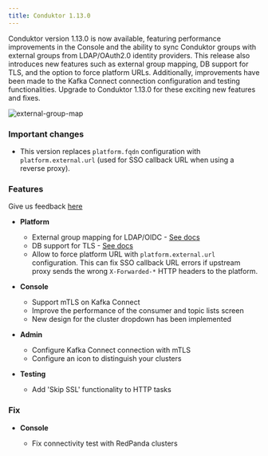 ```yaml
---
title: Conduktor 1.13.0 
---
```



Conduktor version 1.13.0 is now available, featuring performance improvements in the Console and the ability to sync Conduktor groups with external groups from LDAP/OAuth2.0 identity providers. This release also introduces new features such as external group mapping, DB support for TLS, and the option to force platform URLs. Additionally, improvements have been made to the Kafka Connect connection configuration and testing functionalities. Upgrade to Conduktor 1.13.0 for these exciting new features and fixes.

![external-group-map](https://user-images.githubusercontent.com/2573301/224373909-a9766ec5-5c03-4ab9-b5c2-4e7ba5a873dd.png)

### Important changes

- This version replaces `platform.fqdn` configuration with `platform.external.url` (used for SSO callback URL when using a reverse proxy).

### Features

Give us feedback [here](https://conduktor.io/roadmap)

- **Platform**

  - External group mapping for LDAP/OIDC - [See docs](https://docs.conduktor.io/platform/get-started/configuration/user-authentication/external-group-sync/)
  - DB support for TLS - [See docs](https://docs.conduktor.io/platform/get-started/configuration/database/#ssl-support)
  - Allow to force platform URL with `platform.external.url` configuration. This can fix SSO callback URL errors if upstream proxy sends the wrong `X-Forwarded-*` HTTP headers to the platform.

- **Console**

  - Support mTLS on Kafka Connect
  - Improve the performance of the consumer and topic lists screen
  - New design for the cluster dropdown has been implemented

- **Admin**

  - Configure Kafka Connect connection with mTLS
  - Configure an icon to distinguish your clusters

- **Testing**

  - Add 'Skip SSL' functionality to HTTP tasks

### Fix

- **Console**

  - Fix connectivity test with RedPanda clusters
